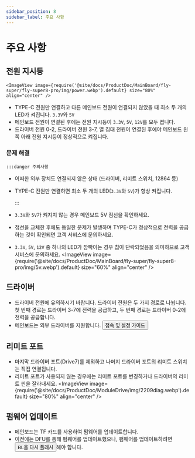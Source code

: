 ```yaml
---
sidebar_position: 8
sidebar_label: 주요 사항
---
```


# 주요 사항

## 전원 지시등

    <ImageView image={require('@site/docs/ProductDoc/MainBoard/fly-super/fly-super8-pro/img/power.webp').default} size="80%" align="center" />
* TYPE-C 전원만 연결하고 다른 메인보드 전원이 연결되지 않았을 때 최소 두 개의 LED가 켜집니다. `3.3V`와 `5V`
* 메인보드 전원이 연결된 후에는 전원 지시등이 `3.3V`, `5V`, `12V`를 모두 켭니다.
* 드라이버 전원 0-2, 드라이버 전원 3-7, 열 침대 전원이 연결된 후에야 메인보드 왼쪽 아래 전원 지시등이 정상적으로 켜집니다.

### 문제 해결


    :::danger 주의사항

* 어떠한 외부 장치도 연결되지 않은 상태 (드라이버, 리미트 스위치, 12864 등)
* TYPE-C 전원만 연결하면 최소 두 개의 LED(`3.3V`와 `5V`)가 항상 켜집니다.

    :::

* `3.3V`와 `5V`가 켜지지 않는 경우 메인보드 5V 점선을 확인하세요.
* 점선을 교체한 후에도 동일한 문제가 발생하며 TYPE-C가 정상적으로 전력을 공급하는 것이 확인되면 고객 서비스에 문의하세요.
* `3.3V`, `5V`, `12V` 중 하나의 LED가 깜빡이는 경우 칩이 단락되었음을 의미하므로 고객 서비스에 문의하세요.
    <ImageView image={require('@site/docs/ProductDoc/MainBoard/fly-super/fly-super8-pro/img/5v.webp').default} size="60%" align="center" />

## 드라이버

* 드라이버 전원에 유의하시기 바랍니다. 드라이버 전원은 두 가지 경로로 나뉩니다. 첫 번째 경로는 드라이버 3-7에 전력을 공급하고, 두 번째 경로는 드라이버 0-2에 전력을 공급합니다.
* 메인보드는 외부 드라이버를 지원합니다. <Button variant="contained" disableElevation href="/docs/ProductDoc/ModuleDrive/servo-drive">접속 및 설정 가이드</Button>

## 리미트 포트

* 마지막 드라이버 포트(Drive7)를 제외하고 나머지 드라이버 포트의 리미트 스위치는 직접 연결됩니다.
* 리미트 포트가 사용되지 않는 경우에는 리미트 포트를 변경하거나 드라이버의 리미트 핀을 잘라내세요.
    <ImageView image={require('@site/docs/ProductDoc/ModuleDrive/img/2209diag.webp').default} size="80%" align="center" />




## 펌웨어 업데이트

* 메인보드는 TF 카드를 사용하여 펌웨어를 업데이트합니다.
* 이전에는 DFU를 통해 펌웨어를 업데이트했으나, 펌웨어를 업데이트하려면 <Button variant="contained" disableElevation href="/docs/ProductDoc/MainBoard/fly-super/fly-super8-pro/flash/bl">BL을 다시 플래시</Button>해야 합니다.
